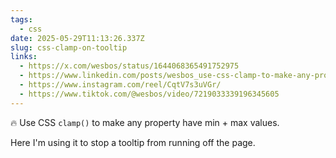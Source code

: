 ```yaml
---
tags:
  - css
date: 2025-05-29T11:13:26.337Z
slug: css-clamp-on-tooltip
links:
  - https://x.com/wesbos/status/1644068365491752975
  - https://www.linkedin.com/posts/wesbos_use-css-clamp-to-make-any-property-have-activity-7049834710469902336-wTNQ/
  - https://www.instagram.com/reel/CqtV7s3uVGr/
  - https://www.tiktok.com/@wesbos/video/7219033339196345605
---
```


🔥 Use CSS `clamp()` to make any property have min + max values. 

Here I'm using it to stop a tooltip from running off the page.
